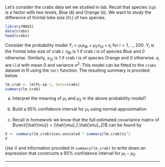 
Let's consider the crabs data set we studied in lab. Recall that species (`sp`) is a factor with two levels, Blue (`B`) and Orange (`O`). We want to study the difference of frontal lobe size (`FL`) of two species. 

```r
library(MASS)
data(crabs)
head(crabs)
```

Consider the probability model $Y_i = \mu_1x_{Bi} + \mu_2x_{Oi} + \epsilon_i$ for $i=1,...,200$. $Y_i$ is the frontal lobe size of crab $i$. $x_{Bi}$ is $1$ if crab $i$ is of species Blue and $0$ otherwise. Similarly, $x_{Oi}$ is $1$ if crab $i$ is of species Orange and $0$ otherwise. 
$\epsilon_i$ are i.i.d with mean $0$ and variance $\sigma^2$. This model can be fitted to the `crabs` dataset in R using the `lm()` function. The resulting summary is provided below.
```r
lm_crab <- lm(FL~sp-1, data=crabs)
summary(lm_crab)
```

(a) Interpret the meaning of $\mu_1$ and $\mu_2$ in the above probability model?

(b) Build a 95% confidence interval for $\mu_1$ using normal approximation

(c) Recall in homework we know that the full estimated covariance matrix of $\vect{\hat{\mu}} = (\hat{\mu}_1,\hat{\mu}_2)$ can be found by  
```r
V <- summary(lm_crab)$cov.unscaled * summary(lm_crab)$s^2
V
```
Use V and information provided in `summary(lm_crab)` to write down an expression that constructs a 95% confidence interval for $\mu_1-\mu_2$.

------------------

